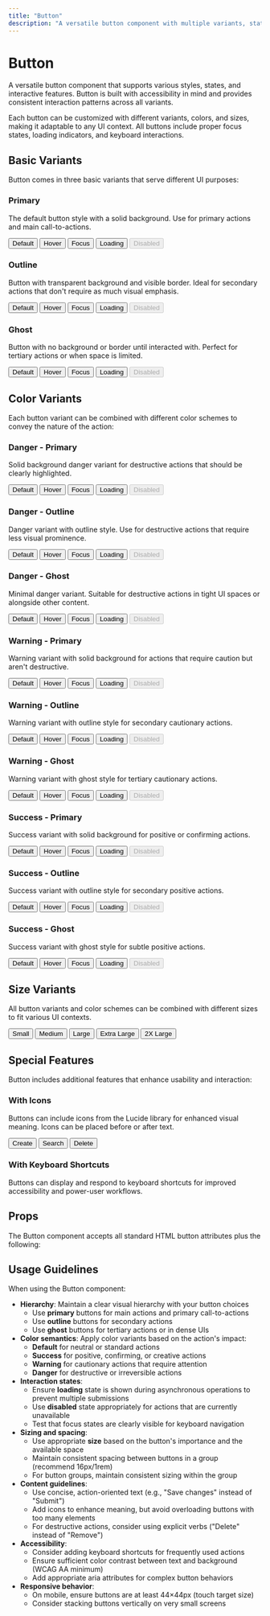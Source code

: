 ```yaml
---
title: "Button"
description: "A versatile button component with multiple variants, states, and sizes"
---
```



# Button

A versatile button component that supports various styles, states, and interactive features. Button is built with accessibility in mind and provides consistent interaction patterns across all variants.

Each button can be customized with different variants, colors, and sizes, making it adaptable to any UI context. All buttons include proper focus states, loading indicators, and keyboard interactions.

## Basic Variants

Button comes in three basic variants that serve different UI purposes:

### Primary

The default button style with a solid background. Use for primary actions and main call-to-actions.

<RenderComponentWithSnippet>
  <div className="flex flex-wrap items-center gap-4">
    <Button>Default</Button>
    <Button className="!bg-accent-12/90">Hover</Button>
    <Button className="!ring-4 !ring-gray-7">Focus</Button>
    <Button loading>Loading</Button>
    <Button disabled>Disabled</Button>
  </div>
</RenderComponentWithSnippet>

### Outline

Button with transparent background and visible border. Ideal for secondary actions that don't require as much visual emphasis.

<RenderComponentWithSnippet>
  <div className="flex flex-wrap items-center gap-4">
    <Button variant="outline">Default</Button>
    <Button variant="outline" className="!bg-grayA-2">
      Hover
    </Button>
    <Button
      variant="outline"
      className="!ring-4 !ring-gray-7 !border-grayA-12"
    >
      Focus
    </Button>
    <Button variant="outline" loading>
      Loading
    </Button>
    <Button variant="outline" disabled>
      Disabled
    </Button>
  </div>
</RenderComponentWithSnippet>

### Ghost

Button with no background or border until interacted with. Perfect for tertiary actions or when space is limited.

<RenderComponentWithSnippet>
  <div className="flex flex-wrap items-center gap-4">
    <Button variant="ghost">Default</Button>
    <Button variant="ghost" className="!bg-grayA-4">
      Hover
    </Button>
    <Button
      variant="ghost"
      className="!ring-4 !ring-gray-7 !border-grayA-12"
    >
      Focus
    </Button>
    <Button variant="ghost" loading>
      Loading
    </Button>
    <Button variant="ghost" disabled>
      Disabled
    </Button>
  </div>
</RenderComponentWithSnippet>

## Color Variants

Each button variant can be combined with different color schemes to convey the nature of the action:

### Danger - Primary

Solid background danger variant for destructive actions that should be clearly highlighted.

<RenderComponentWithSnippet>
  <div className="flex flex-wrap items-center gap-4">
    <Button variant="primary" color="danger">
      Default
    </Button>
    <Button variant="primary" color="danger" className="!bg-error-10">
      Hover
    </Button>
    <Button
      variant="primary"
      color="danger"
      className="!ring-4 !ring-error-7 !border-error-11"
    >
      Focus
    </Button>
    <Button variant="primary" color="danger" loading>
      Loading
    </Button>
    <Button variant="primary" color="danger" disabled>
      Disabled
    </Button>
  </div>
</RenderComponentWithSnippet>

### Danger - Outline

Danger variant with outline style. Use for destructive actions that require less visual prominence.

<RenderComponentWithSnippet>
  <div className="flex flex-wrap items-center gap-4">
    <Button variant="outline" color="danger">
      Default
    </Button>
    <Button variant="outline" color="danger" className="!bg-grayA-2">
      Hover
    </Button>
    <Button
      variant="outline"
      color="danger"
      className="!ring-4 !ring-error-7 !border-error-11"
    >
      Focus
    </Button>
    <Button variant="outline" color="danger" loading>
      Loading
    </Button>
    <Button variant="outline" color="danger" disabled>
      Disabled
    </Button>
  </div>
</RenderComponentWithSnippet>

### Danger - Ghost

Minimal danger variant. Suitable for destructive actions in tight UI spaces or alongside other content.

<RenderComponentWithSnippet>
  <div className="flex flex-wrap items-center gap-4">
    <Button variant="ghost" color="danger">
      Default
    </Button>
    <Button variant="ghost" color="danger" className="!bg-error-3">
      Hover
    </Button>
    <Button
      variant="ghost"
      color="danger"
      className="!ring-4 !ring-error-7 !border-error-11"
    >
      Focus
    </Button>
    <Button variant="ghost" color="danger" loading>
      Loading
    </Button>
    <Button variant="ghost" color="danger" disabled>
      Disabled
    </Button>
  </div>
</RenderComponentWithSnippet>

### Warning - Primary

Warning variant with solid background for actions that require caution but aren't destructive.

<RenderComponentWithSnippet>
  <div className="flex flex-wrap items-center gap-4">
    <Button variant="primary" color="warning">
      Default
    </Button>
    <Button
      variant="primary"
      color="warning"
      className="!bg-warning-8/90"
    >
      Hover
    </Button>
    <Button
      variant="primary"
      color="warning"
      className="!ring-4 !ring-warning-6 !border-warning-11"
    >
      Focus
    </Button>
    <Button variant="primary" color="warning" loading>
      Loading
    </Button>
    <Button variant="primary" color="warning" disabled>
      Disabled
    </Button>
  </div>
</RenderComponentWithSnippet>

### Warning - Outline

Warning variant with outline style for secondary cautionary actions.

<RenderComponentWithSnippet>
  <div className="flex flex-wrap items-center gap-4">
    <Button variant="outline" color="warning">
      Default
    </Button>
    <Button variant="outline" color="warning" className="!bg-grayA-2">
      Hover
    </Button>
    <Button
      variant="outline"
      color="warning"
      className="!ring-4 !ring-warning-6 !border-warning-11"
    >
      Focus
    </Button>
    <Button variant="outline" color="warning" loading>
      Loading
    </Button>
    <Button variant="outline" color="warning" disabled>
      Disabled
    </Button>
  </div>
</RenderComponentWithSnippet>

### Warning - Ghost

Warning variant with ghost style for tertiary cautionary actions.

<RenderComponentWithSnippet>
  <div className="flex flex-wrap items-center gap-4">
    <Button variant="ghost" color="warning">
      Default
    </Button>
    <Button variant="ghost" color="warning" className="!bg-warning-3">
      Hover
    </Button>
    <Button
      variant="ghost"
      color="warning"
      className="!ring-4 !ring-warning-6 !border-warning-11"
    >
      Focus
    </Button>
    <Button variant="ghost" color="warning" loading>
      Loading
    </Button>
    <Button variant="ghost" color="warning" disabled>
      Disabled
    </Button>
  </div>
</RenderComponentWithSnippet>

### Success - Primary

Success variant with solid background for positive or confirming actions.

<RenderComponentWithSnippet>
  <div className="flex flex-wrap items-center gap-4">
    <Button variant="primary" color="success">
      Default
    </Button>
    <Button
      variant="primary"
      color="success"
      className="!bg-success-9/90"
    >
      Hover
    </Button>
    <Button
      variant="primary"
      color="success"
      className="!ring-4 !ring-success-6 !border-success-11"
    >
      Focus
    </Button>
    <Button variant="primary" color="success" loading>
      Loading
    </Button>
    <Button variant="primary" color="success" disabled>
      Disabled
    </Button>
  </div>
</RenderComponentWithSnippet>

### Success - Outline

Success variant with outline style for secondary positive actions.

<RenderComponentWithSnippet>
  <div className="flex flex-wrap items-center gap-4">
    <Button variant="outline" color="success">
      Default
    </Button>
    <Button variant="outline" color="success" className="!bg-grayA-2">
      Hover
    </Button>
    <Button
      variant="outline"
      color="success"
      className="!ring-4 !ring-success-6 !border-success-11"
    >
      Focus
    </Button>
    <Button variant="outline" color="success" loading>
      Loading
    </Button>
    <Button variant="outline" color="success" disabled>
      Disabled
    </Button>
  </div>
</RenderComponentWithSnippet>

### Success - Ghost

Success variant with ghost style for subtle positive actions.

<RenderComponentWithSnippet>
  <div className="flex flex-wrap items-center gap-4">
    <Button variant="ghost" color="success">
      Default
    </Button>
    <Button variant="ghost" color="success" className="!bg-success-3">
      Hover
    </Button>
    <Button
      variant="ghost"
      color="success"
      className="!ring-4 !ring-success-6 !border-success-11"
    >
      Focus
    </Button>
    <Button variant="ghost" color="success" loading>
      Loading
    </Button>
    <Button variant="ghost" color="success" disabled>
      Disabled
    </Button>
  </div>
</RenderComponentWithSnippet>

## Size Variants

All button variants and color schemes can be combined with different sizes to fit various UI contexts.

<RenderComponentWithSnippet>
  <div className="flex flex-wrap items-center gap-4">
    <Button size="sm">Small</Button>
    <Button size="md">Medium</Button>
    <Button size="lg">Large</Button>
    <Button size="xlg">Extra Large</Button>
    <Button size="2xlg">2X Large</Button>
  </div>
</RenderComponentWithSnippet>

## Special Features

Button includes additional features that enhance usability and interaction:

### With Icons

Buttons can include icons from the Lucide library for enhanced visual meaning. Icons can be placed before or after text.

<RenderComponentWithSnippet>
  <div className="flex flex-wrap items-center gap-4">
    <Button>
      <span>Create</span>
      <PlusIcon />
    </Button>
    <Button variant="outline">
      <SearchIcon />
      <span>Search</span>
    </Button>
    <Button variant="ghost" color="danger">
      <TrashIcon />
      <span>Delete</span>
    </Button>
  </div>
</RenderComponentWithSnippet>

### With Keyboard Shortcuts

Buttons can display and respond to keyboard shortcuts for improved accessibility and power-user workflows.

<ButtonWithKeyboardShortcut />

## Props

The Button component accepts all standard HTML button attributes plus the following:

<AutoTypeTable
  name="ButtonProps"
  path="../../internal/ui/src/components/button.tsx"
/>

## Usage Guidelines

When using the Button component:

- **Hierarchy**: Maintain a clear visual hierarchy with your button choices
  - Use **primary** buttons for main actions and primary call-to-actions
  - Use **outline** buttons for secondary actions
  - Use **ghost** buttons for tertiary actions or in dense UIs
- **Color semantics**: Apply color variants based on the action's impact:
  - **Default** for neutral or standard actions
  - **Success** for positive, confirming, or creative actions
  - **Warning** for cautionary actions that require attention
  - **Danger** for destructive or irreversible actions
- **Interaction states**:
  - Ensure **loading** state is shown during asynchronous operations to prevent multiple submissions
  - Use **disabled** state appropriately for actions that are currently unavailable
  - Test that focus states are clearly visible for keyboard navigation
- **Sizing and spacing**:
  - Use appropriate **size** based on the button's importance and the available space
  - Maintain consistent spacing between buttons in a group (recommend 16px/1rem)
  - For button groups, maintain consistent sizing within the group
- **Content guidelines**:
  - Use concise, action-oriented text (e.g., "Save changes" instead of "Submit")
  - Add icons to enhance meaning, but avoid overloading buttons with too many elements
  - For destructive actions, consider using explicit verbs ("Delete" instead of "Remove")
- **Accessibility**:
  - Consider adding keyboard shortcuts for frequently used actions
  - Ensure sufficient color contrast between text and background (WCAG AA minimum)
  - Add appropriate aria attributes for complex button behaviors
- **Responsive behavior**:
  - On mobile, ensure buttons are at least 44×44px (touch target size)
  - Consider stacking buttons vertically on very small screens
